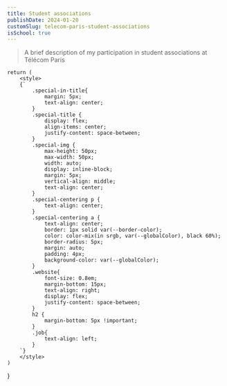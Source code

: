 ```yaml
---
title: Student associations
publishDate: 2024-01-20
customSlug: telecom-paris-student-associations
isSchool: true
---
```


> A brief description of my participation in student associations at Télécom Paris

    return (
        <style>
        {`
            .special-in-title{
                margin: 5px;
                text-align: center;
            }
            .special-title {
                display: flex;
                align-items: center;
                justify-content: space-between;
            }
            .special-img {
                max-height: 50px;
                max-width: 50px;
                width: auto;
                display: inline-block;
                margin: 5px;
                vertical-align: middle;
                text-align: center;
            }
            .special-centering p {
                text-align: center;
            }
            .special-centering a {
                text-align: center;
                border: 1px solid var(--border-color);
                color: color-mix(in srgb, var(--globalColor), black 60%);
                border-radius: 5px;
                margin: auto;
                padding: 4px;
                background-color: var(--globalColor);
            }
            .website{
                font-size: 0.8em;
                margin-bottom: 15px;
                text-align: right;
                display: flex;
                justify-content: space-between;
            }
            h2 {
                margin-bottom: 5px !important;
            }
            .job{
                text-align: left;
            }
        `}
        </style>
    )
}


<Style />


    const link = "https://bel-art.github.io/telecom-logos/"
    return (
        <div className="special-title">
            <a href={link} target="_blank">
            {src && (
                <Image src={src} alt="logo" className="special-img" height={200}/>
            )}
            </a>
            <span className="special-in-title">
            {children}
            </span>
        </div>
    )
}


    return (
        <div class="website">
            <div class="job">{job}</div>
            <div>{children}</div>
        </div>
    )
}


Student associations are a major part of life at Télécom Paris. Since I started my studies in 2021, I have been involved in several associations. They are a great way to meet new people, learn new things, and have fun, of course!

<Space />


## <CustomImg src={LogoForumTelecomParis}> Forum Télécom Paris</CustomImg>

<Website job={"Member - Website and logistics departments"} >https://forumtelecomparis.fr/</Website>

The "Forum Télécom Paris" association, consisting of around 40 students, organizes an annual recruitment day at Télécom Paris. This was one of the first associations I joined because the mandate starts and ends with the Forum (usually in November). I was in charge of the website and the IT department.

The website was built with Django, PostgreSQL, and Redis. I say "was" because there are a lot of complaints about the difficulty of Django (in fact, it's not difficult; you just need to know a lot about it and spend - too much - time digging into the documentation).

I didn't work much on the website, but I made some useful changes, such as:

- Creating a `docker-compose` file to greatly improve the development experience
- Stopping the use of npm to build the styles and using a simple pythonic library instead

I was also involved in the design and logistics departments. One of my best contributions was updating the logos (I just changed a color - as requested, but now there are [many combinations](https://github.com/Forum-Telecom-Paris/logos/releases)).

<Space />


## <CustomImg src={LogoRezel}>Rezel</CustomImg>

<Website job={"Board Member"} >https://rezel.net</Website>

Rezel is an association that provides services for Télécom Paris associations and students (cloud storage, communication, web hosting, etc.).

I have been a member of Rezel since the start of my studies at Télécom Paris, and I was part of the board for the 2022-2023 mandate.

In 2023, Rezel is now officially (again!) an Internet service provider for the students near Télécom Paris: [fai.rezel.net](https://fai.rezel.net/)!

At Rezel, I created a club in honor of the great [Fabrice Bellard](https://bellard.org), named the "Bel Art" Club - founded in January 2022 (`CA_Rezel_2022-01-25`) and ended in September 2023 (`CA_Rezel_2023-09-16`). The club is still alive (really?) here: [bel-art.github.io](https://bel-art.github.io/).

<Space />


## <CustomImg src={LogoMAD}>MaD - Make a Difference</CustomImg>

<Website job={"Member - Head of the compost division"}>https://mad.telecom-paris.fr</Website>

I was in charge of the compost department at the MaD association (Télécom Paris sustainable development association).

Note that I will always think the current logo is hideous, [I made a better one](https://github.com/Its-Just-Nans/logo-mad) (of course), but they didn't want to change it.

<Space />


## <CustomImg src={LogoBDA}> BDA - Arts Office - "Bureau Des Arts"</CustomImg>

<Website job={"IT helper"} />

I wasn't heavily involved in the BDA, but I created a website (a tiny landing page) and a logo animation for them.

<Space />


## <CustomImg src={LogoKFT}>KFT</CustomImg>

<Website job={"Member - 'Mickaël Mazars' division"}>https://kft.telecom-paris.fr</Website>

KFT stands for "Kebab Factory Télécom," so you can easily understand what it's about. This association creates events where everybody can enjoy a great time and savor a delightful kebab! 🥙😋

Legend says that Mickaël Mazars was once the best man and savior of KFT and I took his place!

My actions in KFT included maintaining the website (and doing a little rewrite). I also happened to fix some equipment!

Website: [kft.telecom-paris.fr](https://kft.telecom-paris.fr)

<Space />


## <CustomImg src={LogoTelecomEtude}> Telecom Etude - The Junior Enterprise of Télécom Paris</CustomImg>

<Website job={"Member (JET) - IT division"}>https://telecom-etude.fr</Website>

Telecom Etude, the [junior enterprise](https://en.wikipedia.org/wiki/Junior_enterprise) specializing in new technologies, has over 42 years of experience in various fields!

Telecom Etude is one of the most serious associations, which is quite normal because it acts like a company (recruiting people for missions).

My principal mission was to create a new, clean website (from scratch). As it is mostly a static website, I used [Astro](https://astro.build) to generate the pages. Note that the repo is mostly public: [github.com/telecom-etude/website](https://github.com/telecom-etude/website)!

I also participated as a developer for a mission (more info [here](https://n4n5.dev/history/telecom-etude-mission/)).

Do you have a project? Contact Telecom Etude here: [telecom-etude.fr](https://telecom-etude.fr)

<Space />


## <CustomImg src={LogoTelecomBusinessAndFinance}>TBF - Télécom Business and Finance</CustomImg>

<Website>https://telecom-business-finance.com</Website>

Was I in TBF? No. Did I take some pictures for them? Yes.

<Space />


## <CustomImg src={LogoBDS}>BDS - Sports Office - "Bureau Des Sports"</CustomImg>

<Website job={"Member - Medias and IT divisions"}>https://bds-telecom-paris.fr</Website>

My role in the BDS was to create the website and manage media coverage (photo and video) of events.

A legend says that the BDS and websites are not friendly because every year the team decides to change the website.

On my side, the old website wasn't working anymore, so I created a new one using Node.js, Svelte, and MongoDB. I even created pull requests to npm packages to update some open source packages I used! But as the legend says, the new team decided to just do another website - and you can't really do anything about it.

<Space />


## <CustomImg src={LogoTSM}>TSM - Télécom Sound & Magic</CustomImg>

<Website job={"Member"}>https://tsm-tp.fr</Website>

TSM is the DJ, sound, and lights association of Télécom Paris. TSM also provides services!

Boom boom in the ears!

<Space />


## <CustomImg src={LogoSnax}>Snax</CustomImg>

<Website job={"Director/Head of website departement"}>https://snax.rezel.net</Website>

Snax is the legendary club with countless departments.

To enter it, you need to create a new department and pursue a related quest. Mine was to create the website department by launching the Snax website [snax.rezel.net](https://snax.rezel.net) (try to count departments - not really updated anymore).

<Space />


## <CustomImg src={LogoComete}>Comète</CustomImg>

<Website job={"Board member - IT and Equipment Manager"}>https://comete-tp.fr</Website>

Comète is an audiovisual and communication association (some say it's the best association at Télécom Paris).

I was responsible for:
- The IT department (maintaining the website and creating an archiving system)
- The equipment

Did you know Comète produces approximately 2+TB of data per year (videos, photos, etc.)?!

Comète also undertakes missions to cover certain events! Contact us at [comete-tp.fr](https://comete-tp.fr)

<Space />


## <CustomImg src={LogoLH}>LH - Weekly Letter - "Lettre Hebdomadaire"</CustomImg>

<Website job={"IT Helper"}>https://lh.rezel.net</Website>

I don't really know if I could say I'm part of the LH, but if this [major thing](https://github.com/lettre-hebdomadaire/lettre-hebdomadaire.github.io/pull/5) exists (thanks to [Astro](https://astro.build)), I guess we can say so. Thanks to solid fellows who resurrected the LH (yes, it died several times - long story), we now have a solid editorial team (weekly memes are unmatched - thanks for that).

In the beginning, the LH was in paper format and you can find some remnants if you dig in the right places at Télécom! Nowadays it has been digitalized and you can read it online ([auto-deployed from the repo](https://github.com/lettre-hebdomadaire/lettre-hebdomadaire.github.io/actions) sir🫡): [link to github repo](https://github.com/lettre-hebdomadaire/lettre-hebdomadaire.github.io).

<Space />

## General Good Practices

Here are some good practices I have learned during my time in associations:

- This repo could be useful for future years https://bel-art.github.io/telecom-logos/ (if it's maintained)
- If the association keeps your work, think about how you would like future people to see it: documentation and explanation, date, the five [5 Ws](https://en.wikipedia.org/wiki/Five_Ws)
- Always date the work, outside (name of file) and inside (in the corner on a poster, by mentioning it in the video, etc.). It's a little thing, but it's important.
- Remember that now we save a lot of things with technology (which wasn't the case before, that's why we don't have a lot of association archives), so it's important to keep a trace of what has been done, noting what worked and what didn't.
- Help and take the time to explain to others (and next) members and always ask if they understand what you are explaining.
- Appreciate your work, you did it, be proud of it.

You can find more information about associations and more on the [CHAT](https://chat.rezel.net) ("chat" means "cat" but the initials of "CHAT" stand for "Conservation of the Associative History of Télécom").
